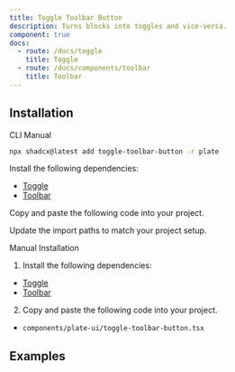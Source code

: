 ```yaml
---
title: Toggle Toolbar Button
description: Turns blocks into toggles and vice-versa.
component: true
docs:
  - route: /docs/toggle
    title: Toggle
  - route: /docs/components/toolbar
    title: Toolbar
---
```


## Installation

<Tabs defaultValue="cli">

<TabsList>
<TabsTrigger value="cli">CLI</TabsTrigger>
<TabsTrigger value="manual">Manual</TabsTrigger>
</TabsList>
<TabsContent value="cli">

```bash
npx shadcx@latest add toggle-toolbar-button -r plate
```

</TabsContent>

<TabsContent value="manual">

<Steps>

<Step>

Install the following dependencies:

- [Toggle](/docs/toggle)
- [Toolbar](/docs/components/toolbar)

</Step>

<Step>

Copy and paste the following code into your project.

</Step>

<ComponentSource name="toggle-toolbar-button" />

<Step>

Update the import paths to match your project setup.

</Step>

</Steps>

</TabsContent>

</Tabs>

<Accordion type="single" collapsible>
<AccordionItem value="manual-installation">
<AccordionTrigger>Manual Installation</AccordionTrigger>
<AccordionContent>

1. Install the following dependencies:

- [Toggle](/docs/toggle)
- [Toolbar](/docs/components/toolbar)

2. Copy and paste the following code into your project.

- `components/plate-ui/toggle-toolbar-button.tsx`

<ComponentSource name="toggle-toolbar-button" />

</AccordionContent>

</AccordionItem>
</Accordion>

## Examples

<ComponentPreview name="playground-demo" id="toggle" />

<ComponentSource src="../../templates/plate-playground-template/src/components/plate-ui/fixed-toolbar-buttons.tsx" />
